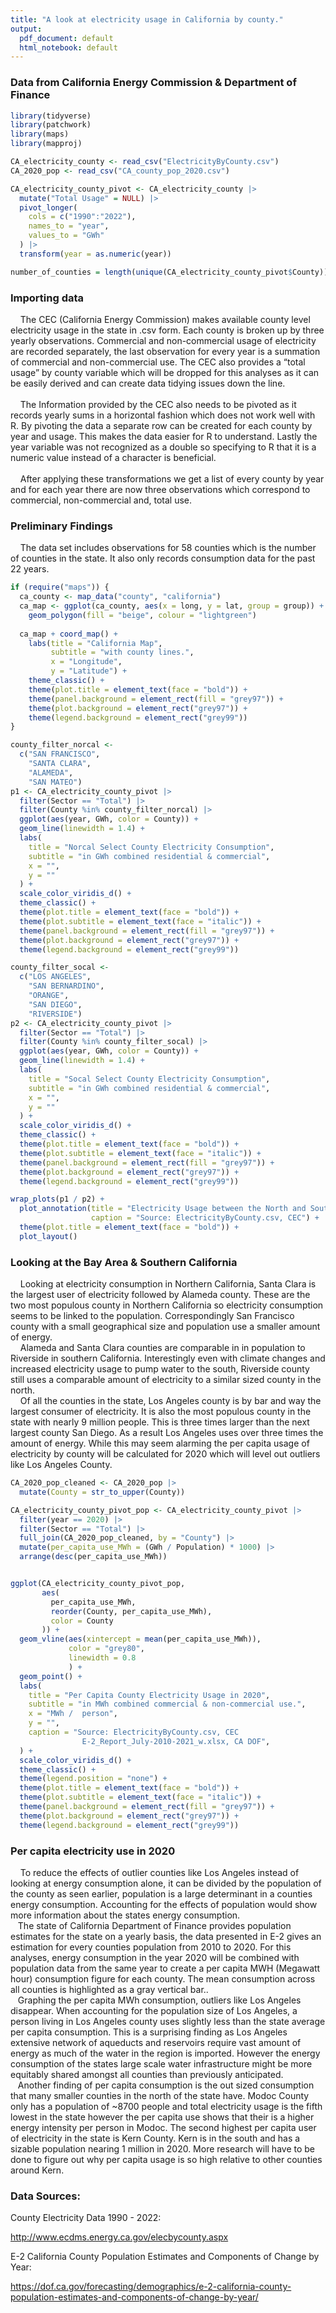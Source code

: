 ```yaml
---
title: "A look at electricity usage in California by county."
output:
  pdf_document: default
  html_notebook: default
---
```


### Data from California Energy Commission & Department of Finance

```r
library(tidyverse)
library(patchwork)
library(maps)
library(mapproj)

CA_electricity_county <- read_csv("ElectricityByCounty.csv")
CA_2020_pop <- read_csv("CA_county_pop_2020.csv")

CA_electricity_county_pivot <- CA_electricity_county |>
  mutate("Total Usage" = NULL) |>
  pivot_longer(
    cols = c("1990":"2022"),
    names_to = "year",
    values_to = "GWh"
  ) |>
  transform(year = as.numeric(year))

number_of_counties = length(unique(CA_electricity_county_pivot$County))
```

### Importing data

|     The CEC (California Energy Commission) makes available county level electricity usage in the state in .csv form. Each county is broken up by three yearly observations. Commercial and non-commercial usage of electricity are recorded separately, the last observation for every year is a summation of commercial and non-commercial use. The CEC also provides a "total usage" by county variable which will be dropped for this analyses as it can be easily derived and can create data tidying issues down the line.<br />
|     The Information provided by the CEC also needs to be pivoted as it records yearly sums in a horizontal fashion which does not work well with R. By pivoting the data a separate row can be created for each county by year and usage. This makes the data easier for R to understand. Lastly the year variable was not recognized as a double so specifying to R that it is a numeric value instead of a character is beneficial.<br />
|     After applying these transformations we get a list of every county by year and for each year there are now three observations which correspond to commercial, non-commercial and, total use. <br />

### Preliminary Findings

|     The data set includes observations for 58 counties which is the number of counties in the state. It also only records consumption data for the past 22 years.

```r
if (require("maps")) {
  ca_county <- map_data("county", "california")
  ca_map <- ggplot(ca_county, aes(x = long, y = lat, group = group)) +
    geom_polygon(fill = "beige", colour = "lightgreen")
  
  ca_map + coord_map() +
    labs(title = "California Map",
         subtitle = "with county lines.",
         x = "Longitude",
         y = "Latitude") +
    theme_classic() +
    theme(plot.title = element_text(face = "bold")) +
    theme(panel.background = element_rect(fill = "grey97")) +
    theme(plot.background = element_rect("grey97")) +
    theme(legend.background = element_rect("grey99"))
}
```

```r
county_filter_norcal <-
  c("SAN FRANCISCO",
    "SANTA CLARA",
    "ALAMEDA",
    "SAN MATEO")
p1 <- CA_electricity_county_pivot |>
  filter(Sector == "Total") |>
  filter(County %in% county_filter_norcal) |>
  ggplot(aes(year, GWh, color = County)) +
  geom_line(linewidth = 1.4) +
  labs(
    title = "Norcal Select County Electricity Consumption",
    subtitle = "in GWh combined residential & commercial",
    x = "",
    y = ""
  ) +
  scale_color_viridis_d() +
  theme_classic() +
  theme(plot.title = element_text(face = "bold")) +
  theme(plot.subtitle = element_text(face = "italic")) +
  theme(panel.background = element_rect(fill = "grey97")) +
  theme(plot.background = element_rect("grey97")) +
  theme(legend.background = element_rect("grey99"))

county_filter_socal <-
  c("LOS ANGELES",
    "SAN BERNARDINO",
    "ORANGE",
    "SAN DIEGO",
    "RIVERSIDE")
p2 <- CA_electricity_county_pivot |>
  filter(Sector == "Total") |>
  filter(County %in% county_filter_socal) |>
  ggplot(aes(year, GWh, color = County)) +
  geom_line(linewidth = 1.4) +
  labs(
    title = "Socal Select County Electricity Consumption",
    subtitle = "in GWh combined residential & commercial",
    x = "",
    y = ""
  ) +
  scale_color_viridis_d() +
  theme_classic() +
  theme(plot.title = element_text(face = "bold")) +
  theme(plot.subtitle = element_text(face = "italic")) +
  theme(panel.background = element_rect(fill = "grey97")) +
  theme(plot.background = element_rect("grey97")) +
  theme(legend.background = element_rect("grey99"))

wrap_plots(p1 / p2) +
  plot_annotation(title = "Electricity Usage between the North and South",
                  caption = "Source: ElectricityByCounty.csv, CEC") +
  theme(plot.title = element_text(face = "bold")) +
  plot_layout()

```

### Looking at the Bay Area & Southern California

|     Looking at electricity consumption in Northern California, Santa Clara is the largest user of electricity followed by Alameda county. These are the two most populous county in Northern California so electricity consumption seems to be linked to the population. Correspondingly San Francisco county with a small geographical size and population use a smaller amount of energy. <br />

|     Alameda and Santa Clara counties are comparable in in population to Riverside in southern California. Interestingly even with climate changes and increased electricity usage to pump water to the south, Riverside county still uses a comparable amount of electricity to a similar sized county in the north. <br />

|     Of all the counties in the state, Los Angeles county is by bar and way the largest consumer of electricity. It is also the most populous county in the state with nearly 9 million people. This is three times larger than the next largest county San Diego. As a result Los Angeles uses over three times the amount of energy. While this may seem alarming the per capita usage of electricity by county will be calculated for 2020 which will level out outliers like Los Angeles County.<br />

```r
CA_2020_pop_cleaned <- CA_2020_pop |>
  mutate(County = str_to_upper(County))

CA_electricity_county_pivot_pop <- CA_electricity_county_pivot |>
  filter(year == 2020) |>
  filter(Sector == "Total") |>
  full_join(CA_2020_pop_cleaned, by = "County") |>
  mutate(per_capita_use_MWh = (GWh / Population) * 1000) |>
  arrange(desc(per_capita_use_MWh))


ggplot(CA_electricity_county_pivot_pop,
       aes(
         per_capita_use_MWh,
         reorder(County, per_capita_use_MWh),
         color = County
       )) +
  geom_vline(aes(xintercept = mean(per_capita_use_MWh)), 
             color = "grey80",
             linewidth = 0.8
             ) +
  geom_point() +
  labs(
    title = "Per Capita County Electricity Usage in 2020",
    subtitle = "in MWh combined commercial & non-commercial use.",
    x = "MWh /  person",
    y = "",
    caption = "Source: ElectricityByCounty.csv, CEC
                E-2_Report_July-2010-2021_w.xlsx, CA DOF",
  ) +
  scale_color_viridis_d() +
  theme_classic() +
  theme(legend.position = "none") +
  theme(plot.title = element_text(face = "bold")) +
  theme(plot.subtitle = element_text(face = "italic")) +
  theme(panel.background = element_rect(fill = "grey97")) +
  theme(plot.background = element_rect("grey97")) +
  theme(legend.background = element_rect("grey99"))

```

### Per capita electricity use in 2020

|     To reduce the effects of outlier counties like Los Angeles instead of looking at energy consumption alone, it can be divided by the population of the county as seen earlier, population is a large determinant in a counties energy consumption. Accounting for the effects of population would show more information about the states energy consumption. <br />

|    The state of California Department of Finance provides population estimates for the state on a yearly basis, the data presented in E-2 gives an estimation for every counties population from 2010 to 2020. For this analyses, energy consumption in the year 2020 will be combined with population data from the same year to create a per capita MWH (Megawatt hour) consumption figure for each county. The mean consumption across all counties is highlighted as a gray vertical bar.. <br />

|    Graphing the per capita MWh consumption, outliers like Los Angeles disappear. When accounting for the population size of Los Angeles, a person living in Los Angeles county uses slightly less than the state average per capita consumption. This is a surprising finding as Los Angeles extensive network of aqueducts and reservoirs require vast amount of energy as much of the water in the region is imported. However the energy consumption of the states large scale water infrastructure might be more equitably shared amongst all counties than previously anticipated.<br />

|    Another finding of per capita consumption is the out sized consumption that many smaller counties in the north of the state have. Modoc County only has a population of \~8700 people and total electricity usage is the fifth lowest in the state however the per capita use shows that their is a higher energy intensity per person in Modoc. The second highest per capita user of electricity in the state is Kern County. Kern is in the south and has a sizable population nearing 1 million in 2020. More research will have to be done to figure out why per capita usage is so high relative to other counties around Kern.<br />

### Data Sources:

County Electricity Data 1990 - 2022:

<http://www.ecdms.energy.ca.gov/elecbycounty.aspx>

E-2 California County Population Estimates and Components of Change by Year:

<https://dof.ca.gov/forecasting/demographics/e-2-california-county-population-estimates-and-components-of-change-by-year/>
